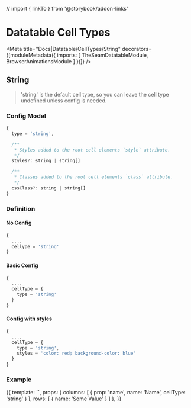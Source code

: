 // import { linkTo } from '@storybook/addon-links'



# Datatable Cell Types

<Meta title="Docs|Datatable/CellTypes/String" decorators={[moduleMetadata({
  imports: [
    TheSeamDatatableModule,
    BrowserAnimationsModule
  ]
})]} />

## String

> 'string' is the default cell type, so you can leave the cell type undefined unless config is needed.

### Config Model

```js
{
  type = 'string',

  /**
   * Styles added to the root cell elements `style` attribute.
   */
  styles?: string | string[]

  /**
   * Classes added to the root cell elements `class` attribute.
   */
  cssClass?: string | string[]
}
```

### Definition

#### No Config

```js
{
  ...,
  cellype = 'string'
}
```

#### Basic Config

```js
{
  ...,
  cellType = {
    type = 'string'
  }
}
```

#### Config with styles

```js
{
  ...,
  cellType = {
    type = 'string',
    styles = 'color: red; background-color: blue'
  }
}
```

### Example

<Preview>
  <Story name="Basic" height="150px">
    {{
      template: `<seam-datatable class="vw-100 vh-100" [columns]="columns" [rows]="rows"></seam-datatable>`,
      props: {
        columns: [
          { prop: 'name', name: 'Name', cellType: 'string' }
        ],
        rows: [
          { name: 'Some Value' }
        ]
      },
    }}
  </Story>
</Preview>
